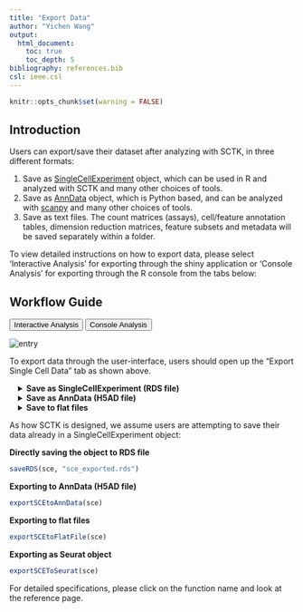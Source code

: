 ```yaml
---
title: "Export Data"
author: "Yichen Wang"
output:
  html_document:
    toc: true
    toc_depth: 5
bibliography: references.bib
csl: ieee.csl
---
```


```r
knitr::opts_chunk$set(warning = FALSE)
```

````{=html}
<head>
<meta name="viewport" content="width=device-width, initial-scale=1">
</head>
<body>
````

## Introduction

Users can export/save their dataset after analyzing with SCTK, in three different formats:

1. Save as [SingleCellExperiment](https://rdrr.io/bioc/SingleCellExperiment/man/SingleCellExperiment.html) object, which can be used in R and analyzed with SCTK and many other choices of tools.  
2. Save as [AnnData](https://anndata.readthedocs.io/en/latest/anndata.AnnData.html) object, which is Python based, and can be analyzed with [scanpy](https://scanpy.readthedocs.io/en/stable/) and many other choices of tools.  
3. Save as text files. The count matrices (assays), cell/feature annotation tables, dimension reduction matrices, feature subsets and metadata will be saved separately within a folder.  

To view detailed instructions on how to export data, please select 'Interactive Analysis' for exporting through the shiny application or 'Console Analysis' for exporting through the R console from the tabs below: <br>

## Workflow Guide

````{=html}
<div class="tab">
  <button class="tablinks" onclick="openTab(event, 'interactive')" id="ia-button">Interactive Analysis</button>
  <button class="tablinks" onclick="openTab(event, 'console')" id="console-button">Console Analysis</button>
</div>

<div id="interactive" class="tabcontent">
````

![entry](ui_screenshots/export/export_ui_entry.png)\

To export data through the user-interface, users should open up the "Export Single Cell Data" tab as shown above.  

````{=html}
 <style>
div.offset { background-color:inherit ; border-radius: 5px; margin-left: 15px;}
</style>
<div class = "offset">
<details>
  <summary><b>Save as SingleCellExperiment (RDS file)</b></summary>
````

![RDS](ui_screenshots/export/export_ui_rds.png)\

To save the analysis to RDS file, users need to:  

1. Select the path at **"Select directory"**  
2. Choose the option **"Download as RDS file"** from the radiobuttons  
3. Specify the file name at the text input **"File Name"**  
4. Click on **"Download"** button  

````{=html}
</details>
<details>
  <summary><b>Save as AnnData (H5AD file)</b></summary>
````

![anndata](ui_screenshots/export/export_ui_anndata.png)\

The simplest steps to save the analysis to AnnData format is similar as how users save an RDS file.
To save the analysis to RDS file, users need to:  

1. Select the path at **"Select directory"**  
2. Choose the option **"Python annData object"** from the radiobuttons  
3. Specify the file name at the text input **"File Name"**  
4. Click on **"Download"** button  

For Python's AnnData object, there are a few more specifications.  

- Unlike the data structure (SingleCellExperiment) that SCTK adopts, AnnData does not hold multiple assays at the same time. Users will need to make sure which assay should be the main count matrix to use, at the selection input "**select assays**".  
- Anndata offers the functionality to compress the saved file, so users can also choose to increase the compression level at the numeric input **"Compression Opts"**.  
- Usually the specified main matrix will be saved as a sparse matrix, which saves a lot of computation memory. Users can also choose to save it as dense matrix by checking the option **"Force Dense"**.  
- If **"Overwrite"** is checked, the exported file will be directly written to the specified path. If it is unchecked, the data will not be exported if a file with the same name and path already exists.  

````{=html}
</details>
<details>
  <summary><b>Save to flat files</b></summary>
````

![flat](ui_screenshots/export/export_ui_flat.png)\

Similarly,  

1. Select the path at **"Select directory"**  
2. Choose the option **"Flat text files"** from the radiobuttons  
3. Specify the file name at the text input **"File prefix"**  
4. Click on **"Download"** button  

As mentioned at the beginning of the documentation, there will be several files for different information being saved. SCTK will create a directory under the path that users select at the first step, named by "File prefix", all text files will be stored in this folder.  

For additional specifications:  

- If **"Gzip Compress"** is checked, each of the file will be compressed within the output folder.  
- If **"Overwrite"** is checked, the exported file will be directly written to the specified path. If it is unchecked, the data will not be exported if a file with the same name and path already exists.  

````{=html}
</details>
</div>
</div>

<div id="console" class="tabcontent">
````

As how SCTK is designed, we assume users are attempting to save their data already in a SingleCellExperiment object: 

**Directly saving the object to RDS file**

```R
saveRDS(sce, "sce_exported.rds")
```

**Exporting to AnnData (H5AD file)**

```R
exportSCEtoAnnData(sce)
```


**Exporting to flat files**

```R
exportSCEtoFlatFile(sce)
```

**Exporting as Seurat object**

```R
exportSCEToSeurat(sce)
```

For detailed specifications, please click on the function name and look at the reference page.

````{=html} 
</div>
<script>
document.getElementById("ia-button").click();
</script>
</body>
````
